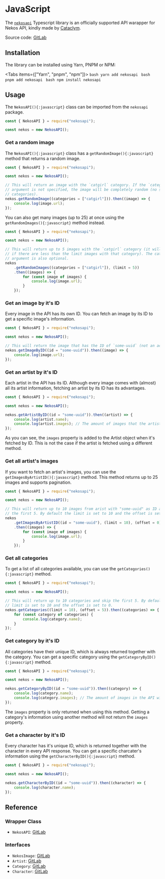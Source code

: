 
# JavaScript

The [`nekosapi`](https://www.npmjs.com/package/nekosapi) Typescript library is an officially supported API warapper for Nekos API, kindly made by [Cataclym](https://gitlab.com/cataclym).

Source code: [GitLab](https://gitlab.com/cataclym/nekosapi)

## Installation

The library can be installed using Yarn, PNPM or NPM:

<Tabs items={["Yarn", "pnpm", "npm"]}>
    <Tab>
        ```bash
        yarn add nekosapi
        ```
    </Tab>
    <Tab>
        ```bash
        pnpm add nekosapi
        ```
    </Tab>
    <Tab>
        ```bash
        npm install nekosapi
        ```
    </Tab>
</Tabs>

## Usage

The `NekosAPI(){:javascript}` class can be imported from the `nekosapi` package.

```javascript showLineNumbers
const { NekosAPI } = require("nekosapi");

const nekos = new NekosAPI();
```

### Get a random image

The `NekosAPI(){:javascript}` class has a `getRandomImage(){:javascript}` method that returns a random image.

```js showLineNumbers {8,9,10}
const { NekosAPI } = require("nekosapi");

const nekos = new NekosAPI();

// This will return an image with the `catgirl` category. If the `categories`
// argument is not specified, the image will be completely random (no specific
// categories).
nekos.getRandomImage((categories = ["catgirl"])).then((image) => {
    console.log(image.url);
});
```

You can also get many images (up to 25) at once using the `getRandomImages(){:javascript}` method instead.

```js showLineNumbers {8,9,10,11,12,13,14}
const { NekosAPI } = require("nekosapi");

const nekos = new NekosAPI();

// This will return up to 5 images with the `catgirl` category (it will be less
// if there are less than the limit images with that category). The categories
// argument is also optional.
nekos
    .getRandomImages((categories = ["catgirl"]), (limit = 5))
    .then((images) => {
        for (const image of images) {
            console.log(image.url);
        }
    });
```

### Get an image by it's ID

Every image in the API has its own ID. You can fetch an image by its ID to get a specific image's information.

```js showLineNumbers {6,7,8}
const { NekosAPI } = require("nekosapi");

const nekos = new NekosAPI();

// This will return the image that has the ID of `some-uuid` (not an actual ID)
nekos.getImageByID((id = "some-uuid")).then((image) => {
    console.log(image.url);
});
```

### Get an artist by it's ID

Each artist in the API has its ID. Although every image comes with (almost) all its artist information, fetching an artist by its ID has its advantages.

```js showLineNumbers {5,6,7,8}
const { NekosAPI } = require("nekosapi");

const nekos = new NekosAPI();

nekos.getArtistByID((id = "some-uuid")).then((artist) => {
    console.log(artist.name);
    console.log(artist.images); // The amount of images that the artist has in the API
});
```

As you can see, the `images` property is added to the Artist object when it's fetched by ID. This is not the case if the artist is fetched using a different method.

### Get all artist's images

If you want to fetch an artist's images, you can use the `getImagesByArtistID(){:javascript}` method. This method returns up to 25 images and supports pagination.

```js showLineNumbers {7,8,9,10,11,12,13}
const { NekosAPI } = require("nekosapi");

const nekos = new NekosAPI();

// This will return up to 10 images from arist with "some-uuid" as ID and skip
// the first 5. By default the limit is set to 10 and the offset is set to 0.
nekos
    .getImagesByArtistID((id = "some-uuid"), (limit = 10), (offset = 0))
    .then((images) => {
        for (const image of images) {
            console.log(image.url);
        }
    });
```

### Get all categories

To get a list of all categories available, you can use the `getCategories(){:javascript}` method.

```js showLineNumbers {7,8,9,10,11}
const { NekosAPI } = require("nekosapi");

const nekos = new NekosAPI();

// This will return up to 10 categories and skip the first 5. By default the
// limit is set to 10 and the offset is set to 0.
nekos.getCategories((limit = 10), (offset = 5)).then((categories) => {
    for (const category of categories) {
        console.log(category.name);
    }
});
```

### Get category by it's ID

All categories have their unique ID, which is always returned together with the category. You can get a specific category using the `getCategoryByID(){:javascript}` method.

```js showLineNumbers {5,6,7,8}
const { NekosAPI } = require("nekosapi");

const nekos = new NekosAPI();

nekos.getCategoryByID((id = "some-uuid")).then((category) => {
    console.log(category.name);
    console.log(category.images); // The amount of images in the API with this category
});
```

The `images` property is only returned when using this method. Getting a category's information using another method will not return the `images` property.

### Get a character by it's ID

Every character has it's unique ID, which is returned together with the character in every API response. You can get a specific charcater's information using the `getCharacterByID(){:javascript}` method.

```js showLineNumbers {5,6,7}
const { NekosAPI } = require("nekosapi");

const nekos = new NekosAPI();

nekos.getCharacterByID((id = "some-uuid")).then((character) => {
    console.log(character.name);
});
```

## Reference

### Wrapper Class

-   `NekosAPI`: [GitLab](https://gitlab.com/cataclym/nekosapi/-/blob/master/src/NekosAPI.ts#L8)

### Interfaces

-   `NekosImage`: [GitLab](https://gitlab.com/cataclym/nekosapi/-/blob/master/src/NekosImage.ts#L3)
-   `Artist`: [GitLab](https://gitlab.com/cataclym/nekosapi/-/blob/master/src/Interfaces.ts#L1)
-   `Category`: [GitLab](https://gitlab.com/cataclym/nekosapi/-/blob/master/src/Interfaces.ts#L13)
-   `Character`: [GitLab](https://gitlab.com/cataclym/nekosapi/-/blob/master/src/Interfaces.ts#L22)
